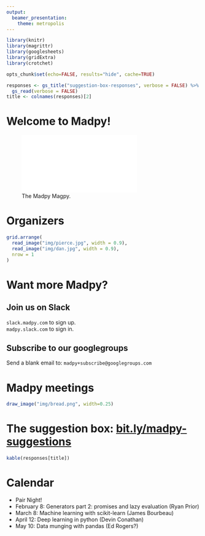 ```yaml
---
output:
  beamer_presentation:
    theme: metropolis
---
```

```r
library(knitr)
library(magrittr)
library(googlesheets)
library(gridExtra)
library(crotchet)

opts_chunk$set(echo=FALSE, results="hide", cache=TRUE)

responses <- gs_title("suggestion-box-responses", verbose = FALSE) %>%
  gs_read(verbose = FALSE)
title <- colnames(responses)[2]
```

# Welcome to Madpy!

![The Madpy Magpy.](img/madpy-logo.pdf)

# Organizers

```r
grid.arrange(
  read_image("img/pierce.jpg", width = 0.9),
  read_image("img/dan.jpg", width = 0.9),
  nrow = 1
)
```

# Want more Madpy?

## Join us on Slack

`slack.madpy.com` to sign up.  
`madpy.slack.com` to sign in.

## Subscribe to our googlegroups

Send a blank email to: `madpy+subscribe@googlegroups.com`

# Madpy meetings

```r
draw_image("img/bread.png", width=0.25)
```

# The suggestion box: [bit.ly/madpy-suggestions](https://bit.ly/madpy-suggestions)

```r
kable(responses[title])
```

# Calendar

- Pair Night!
- February 8: Generators part 2: promises and lazy evaluation (Ryan Prior)
- March 8: Machine learning with scikit-learn (James Bourbeau)
- April 12: Deep learning in python (Devin Conathan)
- May 10: Data munging with pandas (Ed Rogers?)
